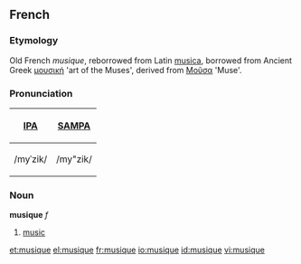 ==French==
===Etymology===
Old French ''musique'', reborrowed from Latin [[musica]], borrowed from Ancient Greek [[μουσική]] 'art of the Muses', derived from [[Μοῦσα]] 'Muse'.

===Pronunciation===
{| border=1 cellpadding=5
! [[w:IPA|IPA]] !! [[w:SAMPA|SAMPA]]
|-
| /myˈzik/ || /my"zik/
|}

===Noun===
'''musique''' ''f''

# [[music]]

[[et:musique]]
[[el:musique]]
[[fr:musique]]
[[io:musique]]
[[id:musique]]
[[vi:musique]]